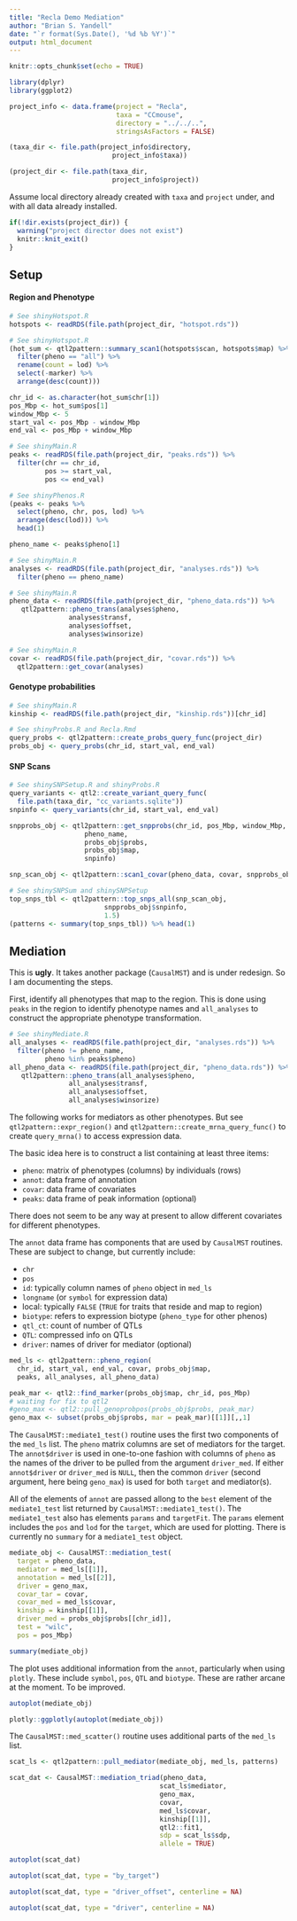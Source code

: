 ```yaml
---
title: "Recla Demo Mediation"
author: "Brian S. Yandell"
date: "`r format(Sys.Date(), '%d %b %Y')`"
output: html_document
---
```


```r
knitr::opts_chunk$set(echo = TRUE)
```

```r
library(dplyr)
library(ggplot2)
```

```r
project_info <- data.frame(project = "Recla",
                           taxa = "CCmouse",
                           directory = "../../..",
                           stringsAsFactors = FALSE)
```

```r
(taxa_dir <- file.path(project_info$directory, 
                          project_info$taxa))
```

```r
(project_dir <- file.path(taxa_dir, 
                          project_info$project))
```

Assume local directory already created with `taxa` and `project` under,
and with all data already installed.

```r
if(!dir.exists(project_dir)) {
  warning("project director does not exist")
  knitr::knit_exit()
}
```

## Setup

#### Region and Phenotype

```r
# See shinyHotspot.R
hotspots <- readRDS(file.path(project_dir, "hotspot.rds"))
```

```r
# See shinyHotspot.R
(hot_sum <- qtl2pattern::summary_scan1(hotspots$scan, hotspots$map) %>%
  filter(pheno == "all") %>%
  rename(count = lod) %>%
  select(-marker) %>%
  arrange(desc(count)))
```

```r
chr_id <- as.character(hot_sum$chr[1])
pos_Mbp <- hot_sum$pos[1]
window_Mbp <- 5
start_val <- pos_Mbp - window_Mbp
end_val <- pos_Mbp + window_Mbp
```

```r
# See shinyMain.R
peaks <- readRDS(file.path(project_dir, "peaks.rds")) %>%
  filter(chr == chr_id,
         pos >= start_val,
         pos <= end_val)
```

```r
# See shinyPhenos.R
(peaks <- peaks %>%
  select(pheno, chr, pos, lod) %>%
  arrange(desc(lod))) %>%
  head(1)
```

```r
pheno_name <- peaks$pheno[1]
```

```r
# See shinyMain.R
analyses <- readRDS(file.path(project_dir, "analyses.rds")) %>%
  filter(pheno == pheno_name)
```

```r
# See shinyMain.R
pheno_data <- readRDS(file.path(project_dir, "pheno_data.rds")) %>%
   qtl2pattern::pheno_trans(analyses$pheno, 
               analyses$transf,
               analyses$offset,
               analyses$winsorize)
```

```r
# See shinyMain.R
covar <- readRDS(file.path(project_dir, "covar.rds")) %>%
  qtl2pattern::get_covar(analyses)
```

#### Genotype probabilities

```r
# See shinyMain.R
kinship <- readRDS(file.path(project_dir, "kinship.rds"))[chr_id]
```

```r
# See shinyProbs.R and Recla.Rmd
query_probs <- qtl2pattern::create_probs_query_func(project_dir)
probs_obj <- query_probs(chr_id, start_val, end_val)
```

#### SNP Scans

```r
# See shinySNPSetup.R and shinyProbs.R
query_variants <- qtl2::create_variant_query_func(
  file.path(taxa_dir, "cc_variants.sqlite"))
snpinfo <- query_variants(chr_id, start_val, end_val)
```

```r
snpprobs_obj <- qtl2pattern::get_snpprobs(chr_id, pos_Mbp, window_Mbp,
                   pheno_name, 
                   probs_obj$probs,
                   probs_obj$map,
                   snpinfo)
```

```r
snp_scan_obj <- qtl2pattern::scan1_covar(pheno_data, covar, snpprobs_obj$snpprobs, kinship, analyses)
```

```r
# See shinySNPSum and shinySNPSetup
top_snps_tbl <- qtl2pattern::top_snps_all(snp_scan_obj,
                        snpprobs_obj$snpinfo,
                        1.5)
(patterns <- summary(top_snps_tbl)) %>% head(1)
```

## Mediation

This is **ugly**. It takes another package (`CausalMST`) and is under redesign.
So I am documenting the steps.

First, identify all phenotypes that map to the region. This is done using `peaks` in the region to identify phenotype names and `all_analyses` to construct the appropriate phenotype transformation.

```r
# See shinyMediate.R
all_analyses <- readRDS(file.path(project_dir, "analyses.rds")) %>%
  filter(pheno != pheno_name,
         pheno %in% peaks$pheno)
all_pheno_data <- readRDS(file.path(project_dir, "pheno_data.rds")) %>%
   qtl2pattern::pheno_trans(all_analyses$pheno, 
               all_analyses$transf,
               all_analyses$offset,
               all_analyses$winsorize)
```

The following works for mediators as other phenotypes. But see `qtl2pattern::expr_region()` and `qtl2pattern::create_mrna_query_func()` to create `query_mrna()` to access expression data.

The basic idea here is to construct a list containing at least three items:

- `pheno`: matrix of phenotypes (columns) by individuals (rows)
- `annot`: data frame of annotation
- `covar`: data frame of covariates
- `peaks`: data frame of peak information (optional)

There does not seem to be any way at present to allow different covariates for different phenotypes. 

The `annot` data frame has components that are used by `CausalMST` routines. These are subject to change, but currently include:

- `chr`
- `pos`
- `id`: typically column names of `pheno` object in `med_ls`
- `longname` (or `symbol` for expression data)
- local: typically `FALSE` (`TRUE` for traits that reside and map to region)
- `biotype`: refers to expression biotype (`pheno_type` for other phenos)
- `qtl_ct`: count of number of QTLs
- `QTL`: compressed info on QTLs
- `driver`: names of driver for mediator (optional)

```r
med_ls <- qtl2pattern::pheno_region(
  chr_id, start_val, end_val, covar, probs_obj$map,
  peaks, all_analyses, all_pheno_data)
```

```r
peak_mar <- qtl2::find_marker(probs_obj$map, chr_id, pos_Mbp)
# waiting for fix to qtl2
#geno_max <- qtl2::pull_genoprobpos(probs_obj$probs, peak_mar)
geno_max <- subset(probs_obj$probs, mar = peak_mar)[[1]][,,1]
```

The `CausalMST::mediate1_test()` routine uses the first two components of the `med_ls` list. The `pheno` matrix columns are set of mediators for the target.
The `annot$driver` is used in one-to-one fashion with columns of `pheno` as the names of the driver to be pulled from the argument `driver_med`. If either `annot$driver` or `driver_med` is `NULL`, then the common `driver` (second argument, here being `geno_max`) is used for both `target` and mediator(s). 

All of the elements of `annot` are passed allong to the `best` element of the `mediate1_test` list returned by `CausalMST::mediate1_test()`. The `mediate1_test` also has elements `params` and `targetFit`. The `params` element includes the `pos` and `lod` for the `target`, which are used for plotting. There is currently no `summary` for a `mediate1_test` object.

```r
mediate_obj <- CausalMST::mediation_test(
  target = pheno_data,
  mediator = med_ls[[1]], 
  annotation = med_ls[[2]],
  driver = geno_max, 
  covar_tar = covar,
  covar_med = med_ls$covar,
  kinship = kinship[[1]],
  driver_med = probs_obj$probs[[chr_id]],
  test = "wilc",
  pos = pos_Mbp)
```

```r
summary(mediate_obj)
```

The plot uses additional information from the `annot`, particularly when using `plotly`. These include `symbol`, `pos`, `QTL` and `biotype`. These are rather arcane at the moment. To be improved.

```r
autoplot(mediate_obj)
```

```r
plotly::ggplotly(autoplot(mediate_obj))
```

The `CausalMST::med_scatter()` routine uses additional parts of the `med_ls` list.

```r
scat_ls <- qtl2pattern::pull_mediator(mediate_obj, med_ls, patterns)
```

```r
scat_dat <- CausalMST::mediation_triad(pheno_data, 
                                      scat_ls$mediator,
                                      geno_max, 
                                      covar, 
                                      med_ls$covar,
                                      kinship[[1]], 
                                      qtl2::fit1,
                                      sdp = scat_ls$sdp, 
                                      allele = TRUE)
```

```r
autoplot(scat_dat)
```

```r
autoplot(scat_dat, type = "by_target")
```

```r
autoplot(scat_dat, type = "driver_offset", centerline = NA)
```

```r
autoplot(scat_dat, type = "driver", centerline = NA)
```
